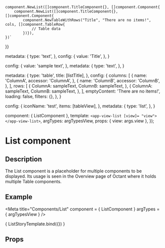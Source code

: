 
    component.NewList([]component.TitleComponent{}, []component.Component{
    	component.NewList([]component.TitleComponent{}, []component.Component{
    		component.NewTableWithRows("Title", "There are no items!", cols, []component.TableRow{
    			// Table data
    		})}),
    })`
}}

  metadata: {
    type: 'text',
  },
  config: {
    value: 'Title',
  },
}

  config: {
    value: 'sample text',
  },
  metadata: {
    type: 'text',
  },
}

  metadata: {
    type: 'table',
    title: [listTitle],
  },
  config: {
    columns: [
      {
        name: 'ColumnA',
        accessor: 'ColumnA',
      },
      {
        name: 'ColumnB',
        accessor: 'ColumnB',
      },
    ],
    rows: [
      {
        ColumnA: sampleText,
        ColumnB: sampleText,
      },
      {
        ColumnA: sampleText,
        ColumnB: sampleText,
      },
    ],
    emptyContent: 'There are no items!',
    loading: false,
    filters: {},
  },
}

  config: {
    iconName: 'test',
    items: [tableView],
  },
  metadata: {
    type: 'list',
  },
}

  component: { ListComponent },
  template: `<app-view-list [view]= "view"></app-view-list>`,
  argTypes: argTypesView,
  props: { view: args.view },
});

<h1>List component</h1>
<h2>Description</h2>

<p>
    The List component is a placeholder for multiple components to be displayed.
    Its usage is seen in the Overview page of Octant where it holds multiple Table components.
</p>
<h2>Example</h2>

<Meta title="Components/List"
      component = { ListComponent }
      argTypes = { argTypesView }
/>

<Canvas withToolbar>
  <Story name="List component"
         parameters={{ docs: listDocs }}
         args= {{ view: listView, }}>
    { ListStoryTemplate.bind({}) }
  </Story>
</Canvas>

<h2>Props</h2>
<ArgsTable story = "List component" />
